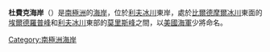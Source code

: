 {{coord|84|30|S|179|0|W|source:GNIS|display=title}}

'''杜費克海岸'''（{{lang-en|Dufek Coast}}）是[[南極洲|南極洲]]的[[海岸|海岸]]，位於[[利夫冰川|利夫冰川]]東岸，處於[[比爾德摩爾冰川|比爾德摩爾冰川]]東面的[[埃爾德羅普峰|埃爾德羅普峰]]和[[利夫冰川|利夫冰川]]東部的[[莫里斯峰|莫里斯峰]]之間，以[[美國海軍|美國海軍]]少將命名。

{{DEFAULTSORT:Dufek Coast}}
[[Category:南極洲海岸|Category:南極洲海岸]]


{{DufekCoast-geo-stub}}